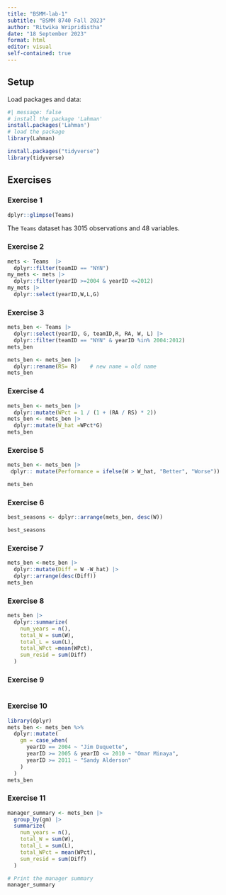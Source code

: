 ```yaml
---
title: "BSMM-lab-1"
subtitle: "BSMM 8740 Fall 2023"
author: "Ritwika Wripridistha"
date: "18 September 2023"
format: html
editor: visual
self-contained: true
---
```


## Setup

Load packages and data:

```r
#| message: false
# install the package 'Lahman'
install.packages('Lahman')
# load the package
library(Lahman)
```

```r
install.packages("tidyverse")
library(tidyverse)
```

## Exercises

### Exercise 1

```r
dplyr::glimpse(Teams)
```

The `Teams` dataset has 3015 observations and 48 variables.

### Exercise 2

```r
mets <- Teams  |> 
  dplyr::filter(teamID == "NYN")
my_mets <- mets |> 
  dplyr::filter(yearID >=2004 & yearID <=2012)
my_mets |> 
  dplyr::select(yearID,W,L,G)
```

### Exercise 3

```r
mets_ben <- Teams |>
  dplyr::select(yearID, G, teamID,R, RA, W, L) |>
  dplyr::filter(teamID == "NYN" & yearID %in% 2004:2012)
mets_ben
```

```r
mets_ben <- mets_ben |>
  dplyr::rename(RS= R)    # new name = old name
mets_ben

```

### Exercise 4

```r
mets_ben <- mets_ben |>
  dplyr::mutate(WPct = 1 / (1 + (RA / RS) * 2))
mets_ben <- mets_ben |>
  dplyr::mutate(W_hat =WPct*G)
mets_ben
```

### Exercise 5

```r
mets_ben <- mets_ben |>
 dplyr:: mutate(Performance = ifelse(W > W_hat, "Better", "Worse"))

mets_ben
```

### Exercise 6

```r
best_seasons <- dplyr::arrange(mets_ben, desc(W))

best_seasons
```

### Exercise 7

```r
mets_ben <-mets_ben |> 
  dplyr::mutate(Diff = W -W_hat) |>
  dplyr::arrange(desc(Diff))
mets_ben
```

### Exercise 8

```r
mets_ben |>
  dplyr::summarize(
    num_years = n(), 
    total_W = sum(W), 
    total_L = sum(L), 
    total_WPct =mean(WPct), 
    sum_resid = sum(Diff)
  )
```

### Exercise 9

```r

```

### Exercise 10

```r
library(dplyr)
mets_ben <- mets_ben %>%
  dplyr::mutate(
    gm = case_when(
      yearID == 2004 ~ "Jim Duquette",
      yearID >= 2005 & yearID <= 2010 ~ "Omar Minaya",
      yearID >= 2011 ~ "Sandy Alderson"
    )
  )
mets_ben
```

### 

### Exercise 11

```r
manager_summary <- mets_ben |>
  group_by(gm) |>
  summarize(
    num_years = n(),
    total_W = sum(W),
    total_L = sum(L),
    total_WPct = mean(WPct),
    sum_resid = sum(Diff)
  )

# Print the manager summary
manager_summary
```
